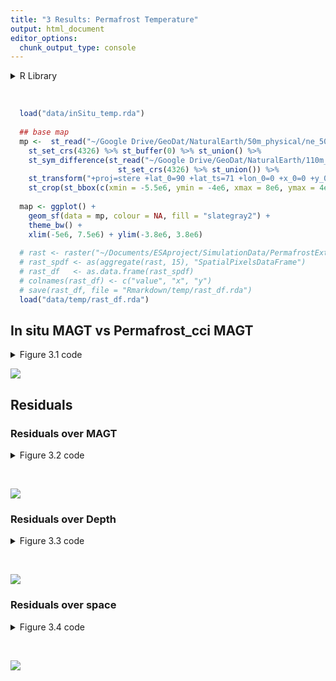 ```yaml
---
title: "3 Results: Permafrost Temperature"
output: html_document
editor_options: 
  chunk_output_type: console
---
```


<style type="text/css">
.main-container {
  max-width: 1400px;
  margin-left: auto;
  margin-right: auto;
}
</style>


<details>
  <summary>R Library</summary>
  ```r
  library(readxl)
  library(ncdf4)
  library(raster)
  library(tidyverse)
  library(ggforce)
  library(grid)
  library(mgcv)
  library(sf)
  sf::sf_use_s2(FALSE)
  ```
</details><br/> 

```r
  load("data/inSitu_temp.rda")
  
  ## base map
  mp <-  st_read("~/Google Drive/GeoDat/NaturalEarth/50m_physical/ne_50m_land/ne_50m_land.shp", quiet = TRUE) %>% 
    st_set_crs(4326) %>% st_buffer(0) %>% st_union() %>%
    st_sym_difference(st_read("~/Google Drive/GeoDat/NaturalEarth/110m_physical/ne_110m_lakes/ne_110m_lakes.shp", quiet = TRUE) %>% 
                        st_set_crs(4326) %>% st_union()) %>%
    st_transform("+proj=stere +lat_0=90 +lat_ts=71 +lon_0=0 +x_0=0 +y_0=0 +datum=WGS84 +units=m +no_defs") %>%
    st_crop(st_bbox(c(xmin = -5.5e6, ymin = -4e6, xmax = 8e6, ymax = 4e6)))
  
  map <- ggplot() +
    geom_sf(data = mp, colour = NA, fill = "slategray2") +
    theme_bw() +
    xlim(-5e6, 7.5e6) + ylim(-3.8e6, 3.8e6)
  
  # rast <- raster("~/Documents/ESAproject/SimulationData/PermafrostExtent/ESACCI-PERMAFROST-L4-PFR-MODISLST_CRYOGRID-AREA4_PP-2018-fv03.0.nc")
  # rast_spdf <- as(aggregate(rast, 15), "SpatialPixelsDataFrame")
  # rast_df   <- as.data.frame(rast_spdf)
  # colnames(rast_df) <- c("value", "x", "y")
  # save(rast_df, file = "Rmarkdown/temp/rast_df.rda")
  load("data/temp/rast_df.rda")
```



## In situ MAGT vs Permafrost_cci MAGT

<details>
  <summary>Figure 3.1 code</summary>
  ```r
    mod   <- lm(MAGT_Permafrost_cci~Temp, data = inSitu_temp)
    modM  <- data.frame(Temp=seq(min(inSitu_temp$Temp), max(inSitu_temp$Temp), length = 50))
    modM  <- data.frame(modM, predict(mod, newdata=modM, interval = "prediction"))
    
    png("figures/Figure_3.1.png", width = 20, height = 10, units = "cm", res = 250)
    ggplot(NULL, aes(x, y)) +
        geom_label(aes(-15, 6.5, hjust = 0, vjust = 0,
                       label = paste0("Slope =",signif(mod$coef[[2]], 3), "\n", "R^2 = ", signif(summary(mod)$adj.r.squared, 3))), size = 5) +
        geom_point(data = inSitu_temp, mapping = aes(Temp, MAGT_Permafrost_cci), 
                   alpha = 0.1, shape = 16, fill = "grey40") +
        theme_bw() + 
        geom_abline(slope = 1, intercept = 0, linetype = "dashed") +
        # geom_ribbon(data = modM, mapping = aes(x = Temp, y = fit, ymin = lwr, ymax = upr), alpha = 0.15) +
        geom_line(  data = modM, mapping = aes(x = Temp, y = fit), col = "cornflowerblue", size = 1.5) +
        labs(y = "MAGT [˚C] Permafrost_cci", x = "MAGT [˚C] in situ data") +
        xlim(-15, 10) + ylim(-15, 10) +
        theme(text = element_text(size=rel(3.5)))
    dev.off()
  ```
</details>
  
![](figures/Figure_3.1.png)


## Residuals

### Residuals over MAGT


<details>
  <summary>Figure 3.2 code</summary>
  ```r
  ###################
  #### Residuals ####
  ###################
  predInterval <- function(x, newdat, lower = .025, upper = 0.975) {
    
      model  = x
    
      p          <- predict(model, newdat, type = "link", se.fit = TRUE)
      upr        <- p$fit + (2 * p$se.fit)
      lwr        <- p$fit - (2 * p$se.fit)
      newdat$upr <- model$family$linkinv(upr)
      newdat$lwr <- model$family$linkinv(lwr)
      newdat$fit <- predict(model, newdat)
      
      beta      <- coef(model)
      V         <- vcov(model)
      num_beta_vecs <- 10000
      Cv            <- chol(V)
      nus         <- rnorm(num_beta_vecs * length(beta))
      beta_sims   <- beta + t(Cv) %*% matrix(nus, nrow = length(beta), ncol = num_beta_vecs)
      covar_sim   <- predict(model, newdata = newdat, type = "lpmatrix")
      linpred_sim <- covar_sim %*% beta_sims
      invlink     <- function(x) x
      exp_val_sim <- invlink(linpred_sim)
      y_sim       <- matrix(rnorm(n = prod(dim(exp_val_sim)), mean = exp_val_sim, sd = summary(model)$scale), 
                      nrow = nrow(exp_val_sim), 
                      ncol = ncol(exp_val_sim))
      
      out <- as.data.frame(t(apply(y_sim, 1, quantile, prob = c(lower, upper))))
        names(out)[1:2] <- c("plwr", "pupr")
        
      cbind(newdat, out)
  }
  

  
  resTab <- inSitu_temp %>% filter(!is.na(Temp) & !is.na(MAGT_Permafrost_cci)) %>%
                       mutate(res =  as.numeric(resid(lm(MAGT_Permafrost_cci-Temp ~ 0))))
  
  #### over Temps
  model   <- gam(res ~ s(Temp), data = resTab)
    
  newdat  <- data.frame(Temp = seq(min(resTab$Temp), max(resTab$Temp), length = 100))
  dat     <- lapply(list(model), predInterval, newdat = newdat)
  
  ## Outliers

  pl1 <- ggplot(NULL, aes(x, y)) +
    theme_bw() +
    geom_abline(slope = 0, intercept = 0, linetype = "dashed") +
    geom_point(data = resTab, mapping = aes(Temp, res, col = coldSite), alpha = 0.1, shape = 16, size = 1.5) +
    geom_point(data = resTab %>% filter(res<quantile(res, probs = 0.025) | res>quantile(res, probs = 0.975)), 
    mapping = aes(Temp, res, col = coldSite), alpha = 0.8, shape = 4, size = 1) +
      scale_color_manual(values = c("firebrick", "cornflowerblue"), labels = c('MAGT [°C] >= 1', 'MAGT [°C] < 1')) +
    
    geom_ribbon(data = dat[[1]], mapping = aes(x = Temp, y = fit, ymin = lwr, ymax = upr), alpha = 0.15, fill = "grey10") +
    geom_line(data   = dat[[1]], mapping = aes(x = Temp, y = fit), col = "grey10", size = 1) +
    
    labs(y = "Residuals", x = "MAGT [˚C] in situ data", col = "In situ match-up sites") +
    
    guides(colour = guide_legend(override.aes = list(alpha = 1))) +
    
    theme(axis.title = element_text(size=rel(1.1)),
          axis.text = element_text(size=rel(1)),
          legend.position = c(0.28, 0.14),
          legend.background = element_rect(fill = "white", color = "black"),
          legend.text = element_text(size=rel(0.8)),
          legend.title = element_text(size=rel(0.8)))
  
  resMap <- resTab %>% filter(res<quantile(res, probs = 0.025) | res>quantile(res, probs = 0.975)) %>% group_by(Name) %>% mutate(N = n()) %>%
    filter(!duplicated(Name))
  
  
  crds_pts <- st_as_sf(resMap, coords = c("Longitude", "Latitude")) %>% st_set_crs(4326) %>%
    st_transform("+proj=stere +lat_0=90 +lat_ts=71 +lon_0=0 +x_0=0 +y_0=0 +datum=WGS84 +units=m +no_defs") %>% st_coordinates()
  
  pl2 <- map +
    geom_raster(data=rast_df, aes(x=x, y=y, fill=value), alpha=0.8, show.legend = FALSE) + 
      scale_fill_gradient(low="slategray2", high="black") +
      labs(fill = "Permafrost_cci PFR (2018)") +
      ggnewscale::new_scale_fill() +
      geom_jitter(data = data.frame(crds_pts, coldSite = resMap$coldSite, n = resMap$N), 
                 aes(x = X, y = Y, col = coldSite, size = n), alpha = 0.8, shape = 4, stroke = 1, width = 60000, height = 60000) +
      scale_color_manual(values = c("firebrick", "cornflowerblue"), labels = c('MAGT [°C] >= 1', 'MAGT [°C] < 1')) +
      scale_size(range = c(0.15, 1.7)) +
      labs(x = "", y = "", col = "0.99 percentile of residuals", size = "Nr. measurements") +
      theme(legend.position="bottom", legend.box="vertical", legend.margin=margin(),
            legend.background = element_rect(fill = "white"),
            legend.text = element_text(size=rel(0.8)),
            legend.title = element_text(size=rel(0.8)))
  
  
  png("figures/Figure_3.2.png", width = 20, height = 10, units = "cm", res = 250)
  gridExtra::grid.arrange(pl1, pl2, nrow =1, widths = c(1,1.2))
  dev.off()
  ```
</details><br/>
  
![](figures/Figure_3.2.png)

### Residuals over Depth

<details>
  <summary>Figure 3.3 code</summary>
  ```r
  
  #### over Depths
  model1   <- gam(res ~ s(Depth), data = resTab)
  model2   <- gam(res ~ s(Depth), data = resTab %>% filter(!coldSite))
  model3   <- gam(res ~ s(Depth), data = resTab %>% filter(coldSite))
  
  ### confidence interval
  newdat     <- data.frame(Depth = seq(min(resTab$Depth), max(resTab$Depth), length = 100))
  dat        <- lapply(list(model1, model2, model3), predInterval, newdat = newdat)
  
  qtilesWarm     <- resTab %>% filter(!coldSite) %>% group_by(Depth) %>% summarise(upper = quantile(res, probs = 0.05), lower = quantile(res, probs = 0.95))
  qtilesCold     <- resTab %>% filter(coldSite) %>% group_by(Depth) %>% summarise(upper = quantile(res, probs = 0.05), lower = quantile(res, probs = 0.95))
  
  pl1 <- ggplot(NULL, aes(x, y)) +
    theme_bw() +
    geom_abline(slope = 0, intercept = 0, linetype = "dashed") +
    geom_point(data = resTab, mapping = aes(Depth, res), alpha = 0.1, shape = 16, size = .7, show.legend = FALSE) +
    geom_ribbon(data = dat[[1]], mapping = aes(x = Depth, y = fit, ymin = plwr, ymax = pupr), alpha = 0.05) +
    geom_ribbon(data = dat[[1]], mapping = aes(x = Depth, y = fit, ymin = lwr, ymax = upr), alpha = 0.1, fill = "grey10") +
    geom_line(data = dat[[1]], mapping = aes(x = Depth, y = fit), col = "grey10", size = 1) +
    labs(y = "", x = "") +
    theme(text = element_text(size=rel(3.5)))
  
  
  pl2 <- ggplot(NULL, aes(x, y)) +
    theme_bw() +
    geom_label(aes(1300, -10, hjust = 0, vjust = 0, label = "MAGT [°C] >= 1"), size = 3) +
    geom_abline(slope = 0, intercept = 0, linetype = "dashed") +
    geom_point(data = resTab, mapping = aes(Depth, res, col = coldSite), alpha = 0.05, shape = 16, size = 0.7, show.legend = FALSE) +
            scale_color_manual(values = c("firebrick", "cornflowerblue"), labels = c('MAGT [°C] >= 1', 'MAGT [°C] < 1')) +
  
    geom_ribbon(dat[[2]], mapping = aes(x = Depth, y = fit, ymin = upr, ymax = lwr), alpha = 0.15) +
    geom_line(dat[[2]],   mapping = aes(x = Depth, y = fit), col = "firebrick", size = 1) +
    geom_smooth(qtilesWarm, mapping = aes(x = Depth, y = lower), col = "firebrick", size = 0.5, se = FALSE, span = 0.45) +
    geom_smooth(qtilesWarm, mapping = aes(x = Depth, y = upper), col = "firebrick", size = 0.5, se = FALSE, span = 0.45) +
    labs(y = "", x = "") +
    
    theme(text = element_text(size=rel(3.5)))
  
  
  pl3 <- ggplot(NULL, aes(x, y)) +
    theme_bw() +
    geom_label(aes(1300, -10, hjust = 0, vjust = 0, label = "MAGT [°C] < 1"), size = 3) +
    geom_abline(slope = 0, intercept = 0, linetype = "dashed") +
    geom_point(data = resTab, mapping = aes(Depth, res, col = coldSite), alpha = 0.05, shape = 16, size = 0.7, show.legend = FALSE) +
            scale_color_manual(values = c("firebrick", "cornflowerblue"), labels = c('MAGT [°C] >= 1', 'MAGT [°C] < 1')) +
  
    geom_ribbon(dat[[3]], mapping = aes(x = Depth, y = fit, ymin = upr, ymax = lwr), alpha = 0.15) +
    geom_line(dat[[3]],   mapping = aes(x = Depth, y = fit), col = "cornflowerblue", size = 1) +
    geom_smooth(qtilesCold, mapping = aes(x = Depth, y = lower), col = "cornflowerblue", size = 0.5, se = FALSE, span = 0.45) +
    geom_smooth(qtilesCold, mapping = aes(x = Depth, y = upper), col = "cornflowerblue", size = 0.5, se = FALSE, span = 0.45) +
    labs(y = "", x = "") +
    theme(text = element_text(size=rel(3.5)))
  
  
  png("figures/Figure_3.3.png", width = 20, height = 10, units = "cm", res = 250)
  gridExtra::grid.arrange(pl1, pl2, pl3, layout_matrix = rbind(c(1,2),c(1,3)), heights=c(1, 1), bottom = "Depths [cm] of MAGT measurement",
                          left = "Residuals")
  dev.off()
  
  ```
</details><br/>
  
![](figures/Figure_3.3.png)

### Residuals over space

<details>
  <summary>Figure 3.4 code</summary>
  ```r
  #### over Latitudes
  model   <- gam(res ~ s(Latitude), data = resTab)
  
  
  ### confidence interval
  newdat     <- data.frame(Latitude = seq(min(resTab$Latitude), max(resTab$Latitude), length = 100))
  dat        <- lapply(list(model), predInterval, newdat = newdat)
  
  qtilesWarm     <- resTab %>% filter(!coldSite) %>% mutate(Latgr = as.character(cut(Latitude, seq(45, 90, length = 60)))) %>%
    mutate(grLat = as.numeric(substring(Latgr, 2, 5)) + (as.numeric(substring(Latgr, 7, 10)) - as.numeric(substring(Latgr, 2, 5)))) %>%
    group_by(grLat) %>% summarise(upper = quantile(res, probs = 0.05), lower = quantile(res, probs = 0.95))
  
  qtilesCold     <- resTab %>% filter(coldSite) %>% mutate(Latgr = as.character(cut(Latitude, seq(45, 90, length = 60)))) %>%
    mutate(grLat = as.numeric(substring(Latgr, 2, 5)) + (as.numeric(substring(Latgr, 7, 10)) - as.numeric(substring(Latgr, 2, 5)))) %>%
    group_by(grLat) %>% summarise(upper = quantile(res, probs = 0.05), lower = quantile(res, probs = 0.95))
  
    
  pl1 <- ggplot(NULL, aes(x, y)) +
    theme_bw() +
    geom_abline(slope = 0, intercept = 0, linetype = "dashed") +
    geom_point(data = resTab, mapping = aes(Latitude, res, col = coldSite), alpha = 0.05, shape = 16, size = 0.7, show.legend = FALSE) +
               scale_color_manual(values = c("firebrick", "cornflowerblue"), labels = c('MAGT [°C] >= 1', 'MAGT [°C] < 1')) +
    
    geom_ribbon(data = dat[[1]], mapping = aes(x = Latitude, y = fit, ymin = lwr, ymax = upr), alpha = 0.15, fill = "grey10") +
      geom_line(data = dat[[1]], mapping = aes(x = Latitude, y = fit), col = "grey10", size = 1.5) +
    
    geom_smooth(qtilesWarm, mapping = aes(x = grLat, y = lower), col = "firebrick", size = 0.5, se = FALSE, span = 0.45) +
    geom_smooth(qtilesWarm, mapping = aes(x = grLat, y = upper), col = "firebrick", size = 0.5, se = FALSE, span = 0.45) +
    
    geom_smooth(qtilesCold, mapping = aes(x = grLat, y = lower), col = "cornflowerblue", size = 0.5, se = FALSE, span = 0.45) +
    geom_smooth(qtilesCold, mapping = aes(x = grLat, y = upper), col = "cornflowerblue", size = 0.5, se = FALSE, span = 0.45) +
    
    ylim(-7,5) +
    coord_flip() +
  
    
    labs(y = "Residuals", x = "Latitude of MAGT [˚C] in situ data") +
    theme(text = element_text(size=rel(3.5)))


  #### over Longitudes
  model   <- gam(res ~ s(Longitude), data = resTab)
  
  
  ### confidence interval
  newdat     <- data.frame(Longitude = seq(-180, 180, length = 100))
  dat        <- lapply(list(model), predInterval, newdat = newdat)
  
  LonGroup <- data.frame(Lon = seq(-180, 180, length = 180), LonGr = 1:180)
  
  qtilesWarm     <- resTab %>% filter(!coldSite) %>% mutate(LonGr = cut(Longitude, seq(-180, 180, length = 180), labels = FALSE)) %>%
    left_join(LonGroup, by = "LonGr") %>%
    group_by(Lon) %>% summarise(upper = quantile(res, probs = 0.05), lower = quantile(res, probs = 0.95))
  
  qtilesCold     <- resTab %>% filter(coldSite) %>% mutate(LonGr = cut(Longitude, seq(-180, 180, length = 180), labels = FALSE)) %>%
    left_join(LonGroup, by = "LonGr") %>%
    group_by(Lon) %>% summarise(upper = quantile(res, probs = 0.05), lower = quantile(res, probs = 0.95))
    
  pl2 <- ggplot(NULL, aes(x, y)) +
    theme_bw() +
    geom_abline(slope = 0, intercept = 0, linetype = "dashed") +
    geom_point(data = resTab, mapping = aes(Longitude, res, col = coldSite), alpha = 0.05, shape = 16, size = 0.7, show.legend = FALSE) +
               scale_color_manual(values = c("firebrick", "cornflowerblue"), labels = c('MAGT [°C] >= 1', 'MAGT [°C] < 1')) +
    
    geom_ribbon(data = dat[[1]], mapping = aes(x = Longitude, y = fit, ymin = lwr, ymax = upr), alpha = 0.15, fill = "grey10") +
      geom_line(data = dat[[1]], mapping = aes(x = Longitude, y = fit), col = "grey10", size = 1.5) +
    
    geom_smooth(qtilesWarm %>% filter(Lon>0), mapping = aes(x = Lon, y = lower), col = "firebrick", size = 0.5, se = FALSE, span = 0.45) +
    geom_smooth(qtilesWarm %>% filter(Lon>0), mapping = aes(x = Lon, y = upper), col = "firebrick", size = 0.5, se = FALSE, span = 0.45) +
    
    geom_smooth(qtilesCold, mapping = aes(x = Lon, y = lower), col = "cornflowerblue", size = 0.5, se = FALSE, span = 0.45) +
    geom_smooth(qtilesCold, mapping = aes(x = Lon, y = upper), col = "cornflowerblue", size = 0.5, se = FALSE, span = 0.45) +
  
    labs(y = "Residuals", x = "Longitude of MAGT [˚C] in situ data") +
    theme(text = element_text(size=rel(3)))

  png("figures/Figure_3.4.png", width = 20, height = 10, units = "cm", res = 250)
  gridExtra::grid.arrange(pl1, pl2, layout_matrix = matrix(c(1,2), ncol = 2, byrow = TRUE))
  dev.off()
  ```
</details><br/>
  
![](figures/Figure_3.4.png)